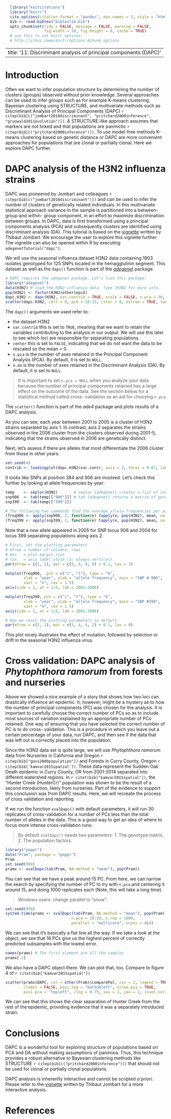 ```r
  library("knitcitations")
  library("knitr")
  cite_options(citation_format = "pandoc", max.names = 3, style = "html", hyperlink = "to.doc")
  bib <- read.bibtex("bibtexlib.bib")
  opts_chunk$set(tidy = FALSE, message = FALSE, warning = FALSE,
                 fig.width = 10, fig.height = 6, cache = TRUE) 
  # use this to set knitr options: 
  # http://yihui.name/knitr/options #chunk_options
```
---
title: '11: Discriminant analysis of principal components (DAPC)'
---

# Introduction

Often we want to infer population structure by determining the number of
clusters (groups) observed without prior knowledge. Several approaches can be
used to infer groups such as for example K-means clustering, Bayesian clustering
using STRUCTURE, and multivariate methods such as Discriminant Analysis of
Principal Components (DAPC) 
`r citep(bib[c("jombart2010discriminant", "pritchard2000inference", "grunwald2011evolution")])`. 
A STRUCTURE-like approach assumes that markers are not linked and that
populations are panmictic `r citep(bib[c("pritchard2000inference")])`. To use
model-free methods K-means clustering based on genetic distance or DAPC are more
convenient approaches for populations that are clonal or partially clonal. Here
we explore DAPC further.

# DAPC analysis of the H3N2 influenza strains

DAPC was pioneered by Jombart and colleagues `r citep(bib[c("jombart2010discriminant")])` 
and can be used to infer the number of clusters of genetically related
individuals. In this multivariate statistical approach variance in the sample is
partitioned into a between-group and within- group component, in an effort to
maximize discrimination between groups. In DAPC, data is first transformed using
a principal components analysis (PCA) and subsequently clusters are identified
using discriminant analysis (DA). This tutorial is based on the
[vignette](http://adegenet.r-forge.r-project.org/files /tutorial-dapc.pdf)
written by Thibaut Jombart. We encourage the user to explore this vignette
further. The vignette can also be opened within R by executing
`adegenetTutorial("dapc")`.

We will use the seasonal influenza dataset H3N2 data containing 1903 isolates
genotyped for 125 SNPs located in the hemagglutinin segment. This dataset as
well as the `dapc()` function is part of the
[*adegenet*](http://adegenet.r-forge.r-project.org) package.

```r
# DAPC requires the adegenet package. Let's load this package:
library("adegenet")
data(H3N2) # load the H3N2 influenza data. Type ?H3N2 for more info.
pop(H3N2) <- factor(H3N2$other$epid)
dapc.H3N2 <- dapc(H3N2, var.contrib = TRUE, scale = FALSE, n.pca = 30, n.da = nPop(H3N2) - 1)
scatter(dapc.H3N2, cell = 0, pch = 18:23, cstar = 0, mstree = TRUE, lwd = 2, lty = 2)
```

The `dapc()` arguments we used refer to:

- the dataset H3N2
- `var.contrib` this is set to `TRUE`, meaning that we want to retain the
  variables contributing to the analysis in our output. We will use this later
  to see which loci are responsible for separating populations.
- `center` this is set to `FALSE`, indicating that we do not want the data to be
  rescaled so the mean = 0.
- `n.pca` is the number of axes retained in the Principal Component Analysis
  (PCA). By default, it is set to `NULL`.
- `n.da` is the  number of axes retained in the Discriminant Analysis (DA). By
  default, it is set to `NULL`.

> It is important to set `n.pca = NULL` when you analyze your data because the
> number of principal components retained has a large effect on the outcome of
> the data. See the section below for a statistical method called cross-
> validation as an aid for choosing `n.pca`

The `scatter()` function is part of the *ade4* package and plots results of a
DAPC analysis.

As you can see, each year between 2001 to 2005 is a cluster of H3N2 strains
separated by axis 1. In contrast, axis 2 separates the strains observed in the
2006 cluster from the clusters observed during 2001-5, indicating that the
strains observed in 2006 are genetically distinct.

Next, let's assess if there are alleles that most differentiate the 2006 cluster
from those in other years.

```r
set.seed(4)
contrib <- loadingplot(dapc.H3N2$var.contr, axis = 2, thres = 0.07, lab.jitter = 1)
```

It looks like SNPs at position 384 and 906 are involved. Let's check this
further by looking at allele frequencies by year:


```r
temp    <- seploc(H3N2)       # seploc {adegenet} creates a list of individual loci.
snp906  <- tab(temp[["906"]]) # tab {adegenet} returns a matrix of genotypes
snp399  <- tab(temp[["399"]])

# The following two commands find the average allele frequencies per population
(freq906 <- apply(snp906, 2, function(e) tapply(e, pop(H3N2), mean, na.rm = TRUE)))
(freq399 <- apply(snp399, 2, function(e) tapply(e, pop(H3N2), mean, na.rm = TRUE)))
```

Note that a new allele appeared in 2005 for SNP locus 906 and 2004 for locus 399
separating populations along axis 2.


```r
# First, set the plotting parameters
# mfrow = number of columns, rows
# mar   = plot margin size
# las   = axis label style (3: always vertical)
par(mfrow = c(1, 2), mar = c(5, 4, 4, 0) + 0.1, las = 3)

matplot(freq906,  pch = c("c", "t"), type = "b", 
        xlab = "year", ylab = "allele frequency", main = "SNP # 906",
        xaxt = "n", cex = 1.5)
axis(side = 1, at = 1:6, lab = 2001:2006)

matplot(freq399, pch = c("c", "t"), type = "b", 
        xlab = "year", ylab = "allele frequency", main = "SNP #399",
        xaxt = "n", cex = 1.5)
axis(side = 1, at = 1:6, lab = 2001:2006)

# Now we reset the plotting parameters to default
par(mfrow = c(1, 1), mar = c(5, 4, 4, 2) + 0.1, las = 0)
```

This plot nicely illustrates the effect of mutation, followed by selection or
drift in the seasonal H3N2 influenza virus.

# Cross validation: DAPC analysis of *Phytophthora ramorum* from forests and nurseries

Above we showed a nice example of a story that shows how two loci can
drastically influence an epidemic. It, however, might be a mystery as to how the
number of principal components (PC) was chosen for the analysis. It is important
to carefully choose the correct number of PCs so as to include most sources of
variation explained by an appropriate number of PCs retained. One way of
ensuring that you have selected the correct number of PC is to do cross-
validation. This is a procedure in which you leave out a certain percentage of
your data, run DAPC, and then see if the data that was left out is correctly
placed into the population.

Since the H3N2 data set is quite large, we will use *Phytophthora ramorum* data
from Nurseries in California and Oregon `r citep(bib["goss2009population"])` and
Forests in Curry County, Oregon `r citep(bib['kamvar2015spatial'])`. These data
represent the Sudden Oak Death epidemic in Curry County, OR from 2001-2014
separated into different watershed regions. In `r citet(bib["kamvar2015spatial"])`,
the "Hunter Creek (HunterCr)" population was shown to be the result of a second
introduction, likely from nurseries. Part of the evidence to support this
conclusion was from DAPC results. Here, we will recreate the process of cross
validation and reporting.

If we run the function `xvalDapc()` with default parameters, it will run 30
replicates of cross-validation for a number of PCs less than the total number
of alleles in the data. This is a good way to get an idea of where to focus
more intense cross-validation runs:

> By default `xvalDapc()` needs two parameters: 1. The genotype matrix, 2. The
> population factors.

```r
library("poppr")
data("Pram", package = "poppr")
Pram
set.seed(999)
pramx <- xvalDapc(tab(Pram, NA.method = "mean"), pop(Pram))
```

You can see that we have a peak around 15 PC. From here, we can narrow the search
by specifying the number of PC to try with `n.pca` and centering it around 15,
and doing 1000 replicates each (Note, this will take a long time).

> Windows users: change parallel to "snow".

```r
set.seed(999)
system.time(pramx <- xvalDapc(tab(Pram, NA.method = "mean"), pop(Pram), 
                             n.pca = 10:20, n.rep = 1000, 
                             parallel = "multicore", ncpus = 4L))
```

We can see that it's basically a flat line all the way. If we take a look at
the object, we see that 16 PCs give us the highest percent of correctly predicted
subsamples with the lowest error.

```r
names(pramx) # The first element are all the samples
pramx[-1]
```

We also have a DAPC object there. We can plot that, too. Compare to figure 4
of `r citet(bib["kamvar2015spatial"])`

```r
scatter(pramx$DAPC, col = other(Pram)$comparePal, cex = 2, legend = TRUE, 
        clabel = FALSE, posi.leg = "bottomleft", scree.pca = TRUE, 
        posi.pca = "topleft", cleg = 0.75, xax = 1, yax = 2, inset.solid = 1)
```

We can see that this shows the clear separation of Hunter Creek from the rest
of the epidemic, providing evidence that it was a separately introduced strain.

# Conclusions

DAPC is a wonderful tool for exploring structure of populations based on PCA and
DA without making assumptions of panmixia. Thus, this technique provides a
robust alternative to Bayesian clustering methods like STRUCTURE 
`r citep(bib[c("pritchard2000inference")])` that should not be used for clonal or
partially clonal populations.

DAPC analysis is inherently interactive and cannot be scripted *a priori*.
Please refer to the 
[vignette](https://github.com/thibautjombart/adegenet/blob/master/tutorials/tutorial-dapc.pdf) 
written by Thibaut Jombart for a more interactive analysis.

# References
